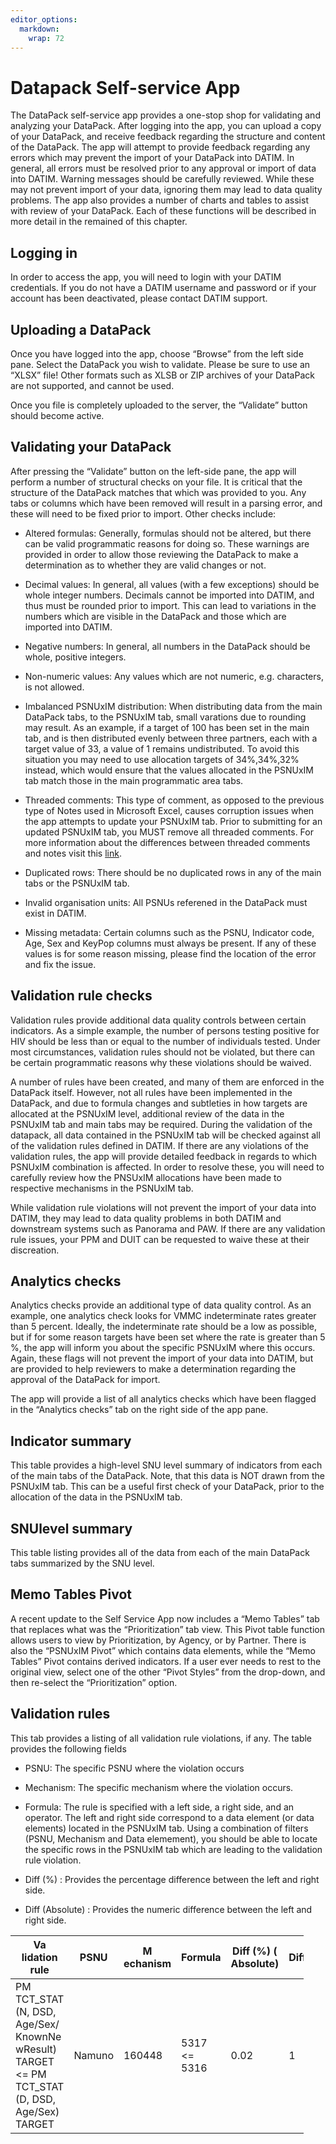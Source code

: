 ```yaml
---
editor_options: 
  markdown: 
    wrap: 72
---
```


# Datapack Self-service App

The DataPack self-service app provides a one-stop shop for validating
and analyzing your DataPack. After logging into the app, you can upload
a copy of your DataPack, and receive feedback regarding the structure
and content of the DataPack. The app will attempt to provide feedback
regarding any errors which may prevent the import of your DataPack into
DATIM. In general, all errors must be resolved prior to any approval or
import of data into DATIM. Warning messages should be carefully
reviewed. While these may not prevent import of your data, ignoring them
may lead to data quality problems. The app also provides a number of
charts and tables to assist with review of your DataPack. Each of these
functions will be described in more detail in the remained of this
chapter.

## Logging in

In order to access the app, you will need to login with your DATIM
credentials. If you do not have a DATIM username and password or if your
account has been deactivated, please contact DATIM support.

## Uploading a DataPack

Once you have logged into the app, choose "Browse" from the left side
pane. Select the DataPack you wish to validate. Please be sure to use an
"XLSX" file! Other formats such as XLSB or ZIP archives of your DataPack
are not supported, and cannot be used.

Once you file is completely uploaded to the server, the "Validate"
button should become active.

## Validating your DataPack

After pressing the "Validate" button on the left-side pane, the app will
perform a number of structural checks on your file. It is critical that
the structure of the DataPack matches that which was provided to you.
Any tabs or columns which have been removed will result in a parsing
error, and these will need to be fixed prior to import. Other checks
include:

-   Altered formulas: Generally, formulas should not be altered, but
    there can be valid programmatic reasons for doing so. These warnings
    are provided in order to allow those reviewing the DataPack to make
    a determination as to whether they are valid changes or not.

-   Decimal values: In general, all values (with a few exceptions)
    should be whole integer numbers. Decimals cannot be imported into
    DATIM, and thus must be rounded prior to import. This can lead to
    variations in the numbers which are visible in the DataPack and
    those which are imported into DATIM.

-   Negative numbers: In general, all numbers in the DataPack should be
    whole, positive integers.

-   Non-numeric values: Any values which are not numeric, e.g.
    characters, is not allowed.

-   Imbalanced PSNUxIM distribution: When distributing data from the
    main DataPack tabs, to the PSNUxIM tab, small varations due to
    rounding may result. As an example, if a target of 100 has been set
    in the main tab, and is then distributed evenly between three
    partners, each with a target value of 33, a value of 1 remains
    undistributed. To avoid this situation you may need to use
    allocation targets of 34%,34%,32% instead, which would ensure that
    the values allocated in the PSNUxIM tab match those in the main
    programmatic area tabs.

-   Threaded comments: This type of comment, as opposed to the previous
    type of Notes used in Microsoft Excel, causes corruption issues when
    the app attempts to update your PSNUxIM tab. Prior to submitting for
    an updated PSNUxIM tab, you MUST remove all threaded comments. For
    more information about the differences between threaded comments and
    notes visit this
    [link](https://support.office.com/en-us/article/the-difference-between-threaded-comments-and-notes-75a51eec-4092-42ab-abf8-7669077b7be3).

-   Duplicated rows: There should be no duplicated rows in any of the
    main tabs or the PSNUxIM tab.

-   Invalid organisation units: All PSNUs referened in the DataPack must
    exist in DATIM.

-   Missing metadata: Certain columns such as the PSNU, Indicator code,
    Age, Sex and KeyPop columns must always be present. If any of these
    values is for some reason missing, please find the location of the
    error and fix the issue.

## Validation rule checks

Validation rules provide additional data quality controls between
certain indicators. As a simple example, the number of persons testing
positive for HIV should be less than or equal to the number of
individuals tested. Under most circumstances, validation rules should
not be violated, but there can be certain programmatic reasons why these
violations should be waived.

A number of rules have been created, and many of them are enforced in
the DataPack itself. However, not all rules have been implemented in the
DataPack, and due to formula changes and subtleties in how targets are
allocated at the PSNUxIM level, additional review of the data in the
PSNUxIM tab and main tabs may be required. During the validation of the
datapack, all data contained in the PSNUxIM tab will be checked against
all of the validation rules defined in DATIM. If there are any
violations of the validation rules, the app will provide detailed
feedback in regards to which PSNUxIM combination is affected. In order
to resolve these, you will need to carefully review how the PNSUxIM
allocations have been made to respective mechanisms in the PSNUxIM tab.

While validation rule violations will not prevent the import of your
data into DATIM, they may lead to data quality problems in both DATIM
and downstream systems such as Panorama and PAW. If there are any
validation rule issues, your PPM and DUIT can be requested to waive
these at their discreation.

## Analytics checks

Analytics checks provide an additional type of data quality control. As
an example, one analytics check looks for VMMC indeterminate rates
greater than 5 percent. Ideally, the indeterminate rate should be a low
as possible, but if for some reason targets have been set where the rate
is greater than 5 %, the app will inform you about the specific PSNUxIM
where this occurs. Again, these flags will not prevent the import of
your data into DATIM, but are provided to help reviewers to make a
determination regarding the approval of the DataPack for import.

The app will provide a list of all analytics checks which have been
flagged in the "Analytics checks" tab on the right side of the app pane.

## Indicator summary

This table provides a high-level SNU level summary of indicators from
each of the main tabs of the DataPack. Note, that this data is NOT drawn
from the PSNUxIM tab. This can be a useful first check of your DataPack,
prior to the allocation of the data in the PSNUxIM tab.

## SNUlevel summary

This table listing provides all of the data from each of the main
DataPack tabs summarized by the SNU level.

## Memo Tables Pivot

A recent update to the Self Service App now includes a "Memo Tables" tab
that replaces what was the "Prioritization" tab view. This Pivot table
function allows users to view by Prioritization, by Agency, or by
Partner. There is also the "PSNUxIM Pivot" which contains data elements,
while the "Memo Tables" Pivot contains derived indicators. If a user
ever needs to rest to the original view, select one of the other "Pivot
Styles" from the drop-down, and then re-select the "Prioritization"
option.

## Validation rules

This tab provides a listing of all validation rule violations, if any.
The table provides the following fields

-   PSNU: The specific PSNU where the violation occurs

-   Mechanism: The specific mechanism where the violation occurs.

-   Formula: The rule is specified with a left side, a right side, and
    an operator. The left and right side correspond to a data element
    (or data elements) located in the PSNUxIM tab. Using a combination
    of filters (PSNU, Mechanism and Data elemement), you should be able
    to locate the specific rows in the PSNUxIM tab which are leading to
    the validation rule violation.

-   Diff (%) : Provides the percentage difference between the left and
    right side.

-   Diff (Absolute) : Provides the numeric difference between the left
    and right side.

+----------+----------+----------+----------+-----------+----------+
| Va       | PSNU     | M        | Formula  | Diff (%)  | Diff     |
| lidation |          | echanism |          | (         |          |
| rule     |          |          |          | Absolute) |          |
+==========+==========+==========+==========+===========+==========+
| PM       | Namuno   | 160448   | 5317 \<= | 0.02      | 1        |
| TCT_STAT |          |          | 5316     |           |          |
| (N, DSD, |          |          |          |           |          |
| Age/Sex/ |          |          |          |           |          |
| KnownNe  |          |          |          |           |          |
| wResult) |          |          |          |           |          |
| TARGET   |          |          |          |           |          |
| \<=      |          |          |          |           |          |
| PM       |          |          |          |           |          |
| TCT_STAT |          |          |          |           |          |
| (D, DSD, |          |          |          |           |          |
| Age/Sex) |          |          |          |           |          |
| TARGET   |          |          |          |           |          |
+----------+----------+----------+----------+-----------+----------+

\newpage
